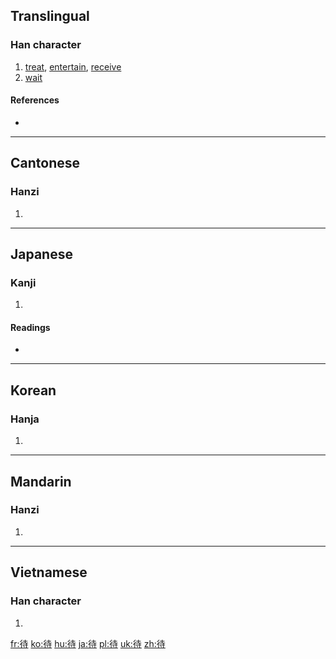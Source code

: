 ==Translingual==

===Han character===
{{Han char|rn=60|rad=彳|as=06|sn=9|four=2424<sub>1</sub>|canj=竹人土木戈 (HOGDI)|ids=⿰[[彳]][[寺]]}}

# [[treat]], [[entertain]], [[receive]]
# [[wait]]

====References====
* {{Han ref|kx=0366.050|dkj=10085|dj=0686.110|hdz=20818.070|uh=5F85|ud=24453|bh=ABDD|bd=43997}}

----

==Cantonese==

===Hanzi===
{{yue-hanzi|jyut=|y=doi6}}

# {{defn|Cantonese|sort=彳06}}

----

==Japanese==

===Kanji===
{{ja-kanji|grade=3|rs=彳06}}

# {{defn|Japanese|sort=彳06}}

====Readings====
* {{ja-readings|on=[[たい]] (tai), [[だい]] (dai)|kun=[[まつ]] (matsu)}}

----

==Korean==

===Hanja===
{{ko-hanja|hangeul=대|eumhun=|rv=dae|mr=tae|y=tay}}

# {{defn|Korean|sort=彳06}}

----

==Mandarin==

===Hanzi===
{{cmn-hanzi|pin=[[dài]] ([[dai4]])|wg=tai<sup>4</sup>}}

# {{defn|Mandarin|sort=彳06}}

----

==Vietnamese==

===Han character===
{{vi-hantu|[[đãi]], [[đảy]], [[đậy]], [[đẩy]], [[đẫy]], [[đợi]], [[rãi]], [[dợi]], [[đất]], [[được]]|rs=彳06}}

# {{defn|Vietnamese|sort=彳06}}

[[fr:待]]
[[ko:待]]
[[hu:待]]
[[ja:待]]
[[pl:待]]
[[uk:待]]
[[zh:待]]